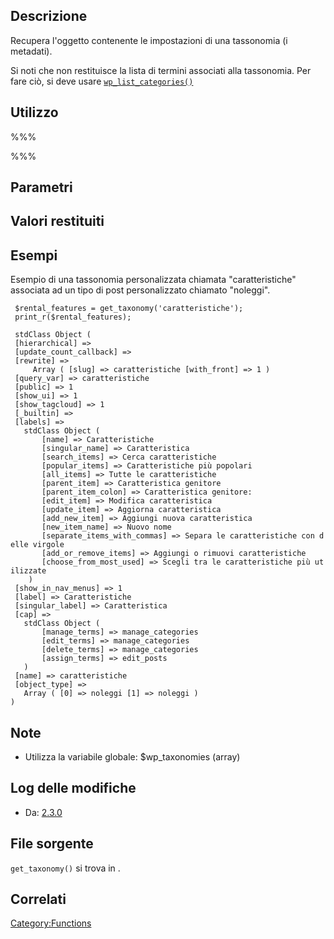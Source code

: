 {{Languages|
{{en|Function Reference/get_taxonomy}}
{{it|Riferimento_funzioni/get_taxonomy}}
}}

== Descrizione ==
Recupera l'oggetto contenente le impostazioni di una tassonomia (i metadati).  

Si noti che non restituisce la lista di termini associati alla tassonomia. Per fare ciò, si deve usare <tt>[[Function_Reference/wp_list_categories#Mostrare_termini_in_una_tassonomia_personalizzata|wp_list_categories()]]</tt>

== Utilizzo ==
%%%<?php get_taxonomy( $taxonomy ) ?>%%%

== Parametri ==
{{it:Parameter|$taxonomy|string|Il nome della tassonomia}}

== Valori restituiti ==
{{it:Return||object|Restituisce, in caso di successo, un oggetto contenente i metadati della tassonomia.

Restituisce <tt>false</tt> se la tassonomia non esiste.}}

== Esempi ==
Esempio di una tassonomia personalizzata chiamata "caratteristiche" associata ad un tipo di post personalizzato chiamato "noleggi".

  $rental_features = get_taxonomy('caratteristiche');
  print_r($rental_features);
  
  stdClass Object ( 
  [hierarchical] => 
  [update_count_callback] => 
  [rewrite] => 
      Array ( [slug] => caratteristiche [with_front] => 1 ) 
  [query_var] => caratteristiche 
  [public] => 1 
  [show_ui] => 1 
  [show_tagcloud] => 1 
  [_builtin] => 
  [labels] => 
    stdClass Object ( 
        [name] => Caratteristiche 
        [singular_name] => Caratteristica
        [search_items] => Cerca caratteristiche
        [popular_items] => Caratteristiche più popolari
        [all_items] => Tutte le caratteristiche
        [parent_item] => Caratteristica genitore
        [parent_item_colon] => Caratteristica genitore:
        [edit_item] => Modifica caratteristica
        [update_item] => Aggiorna caratteristica
        [add_new_item] => Aggiungi nuova caratteristica
        [new_item_name] => Nuovo nome
        [separate_items_with_commas] => Separa le caratteristiche con delle virgole
        [add_or_remove_items] => Aggiungi o rimuovi caratteristiche 
        [choose_from_most_used] => Scegli tra le caratteristiche più utilizzate
     ) 
  [show_in_nav_menus] => 1 
  [label] => Caratteristiche 
  [singular_label] => Caratteristica 
  [cap] => 
    stdClass Object ( 
        [manage_terms] => manage_categories 
        [edit_terms] => manage_categories 
        [delete_terms] => manage_categories 
        [assign_terms] => edit_posts 
    ) 
  [name] => caratteristiche 
  [object_type] => 
    Array ( [0] => noleggi [1] => noleggi ) 
 )

== Note ==

* Utilizza la variabile globale: $wp_taxonomies (array)

== Log delle modifiche ==

* Da: [[Version 2.3|2.3.0]]

== File sorgente ==

<tt>get_taxonomy()</tt> si trova in {{Trac|wp-includes/taxonomy.php}}.

== Correlati ==

{{Taxonomy Tags}}

[[Category:Functions]]